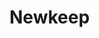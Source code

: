 
# Newkeep

<ProjectDetails
  region="Vale"
  house="House Hersy"
  type="Castle"
  status="Abandoned"
  warp="/warp newkeep"
  projectLead="Mandos"
  dateStarted="September 5, 2017"
  dateCompleted="Invalid Date"
/>

